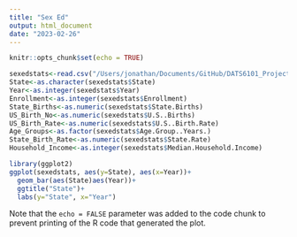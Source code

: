 ```yaml
---
title: "Sex Ed"
output: html_document
date: "2023-02-26"
---
```


```r
knitr::opts_chunk$set(echo = TRUE)
```


```r
sexedstats<-read.csv("/Users/jonathan/Documents/GitHub/DATS6101_Project-1/Tables/Project1_data_clean.csv")
State<-as.character(sexedstats$State)
Year<-as.integer(sexedstats$Year)
Enrollment<-as.integer(sexedstats$Enrollment)
State_Births<-as.numeric(sexedstats$State.Births)
US_Birth_No<-as.numeric(sexedstats$U.S..Births)
US_Birth_Rate<-as.numeric(sexedstats$U.S..Birth.Rate)
Age_Groups<-as.factor(sexedstats$Age.Group..Years.)
State_Birth_Rate<-as.numeric(sexedstats$State.Rate)
Household_Income<-as.integer(sexedstats$Median.Household.Income)
```

```r
library(ggplot2)
ggplot(sexedstats, aes(y=State), aes(x=Year))+
  geom_bar(aes(State)aes(Year))+
  ggtitle("State")+
  labs(y="State", x="Year")
```

Note that the `echo = FALSE` parameter was added to the code chunk to prevent printing of the R code that generated the plot.
